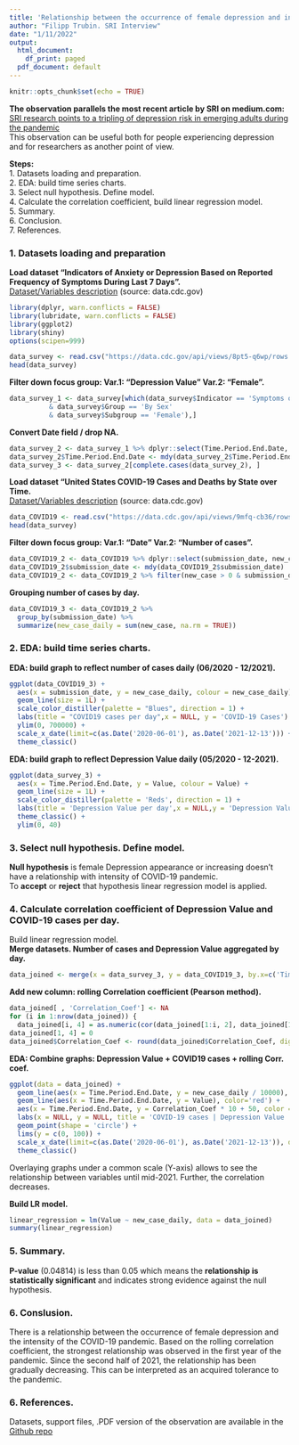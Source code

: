 ```yaml
---
title: 'Relationship between the occurrence of female depression and intensity of COVID-19 pandemic.'   
author: "Filipp Trubin. SRI Interview"   
date: "1/11/2022"   
output:
  html_document:
    df_print: paged
  pdf_document: default
---
```

```r
knitr::opts_chunk$set(echo = TRUE)
```

**The observation parallels the most recent article by SRI on medium.com:**      
[SRI research points to a tripling of depression risk in emerging adults during the pandemic](https://medium.com/dish/sri-research-points-to-a-tripling-of-depression-risk-in-emerging-adults-during-the-pandemic-c39819c00946)   
This observation can be useful both for people experiencing depression and for researchers as another point of view. 

**Steps:**  
1. Datasets loading and preparation.     
2. EDA: build time series charts.   
3. Select null hypothesis. Define model.   
4. Calculate the correlation coefficient, build linear regression model.   
5. Summary.   
6. Conclusion.   
7. References.   

### 1. Datasets loading and preparation
**Load dataset "Indicators of Anxiety or Depression Based on Reported Frequency of Symptoms During Last 7 Days".**   
[Dataset/Variables description](https://data.cdc.gov/NCHS/Indicators-of-Anxiety-or-Depression-Based-on-Repor/8pt5-q6wp) (source: data.cdc.gov)


```r
library(dplyr, warn.conflicts = FALSE)
library(lubridate, warn.conflicts = FALSE)
library(ggplot2)
library(shiny)
options(scipen=999) 

data_survey <- read.csv("https://data.cdc.gov/api/views/8pt5-q6wp/rows.csv?accessType=DOWNLOAD")
head(data_survey)
```

**Filter down focus group: Var.1: "Depression Value" Var.2: "Female".**   
```r
data_survey_1 <- data_survey[which(data_survey$Indicator == 'Symptoms of Depressive Disorder'
          & data_survey$Group == 'By Sex'
          & data_survey$Subgroup == 'Female'),]
```

**Convert Date field / drop NA.**   
```r
data_survey_2 <- data_survey_1 %>% dplyr::select(Time.Period.End.Date, Value)
data_survey_2$Time.Period.End.Date <- mdy(data_survey_2$Time.Period.End.Date)
data_survey_3 <- data_survey_2[complete.cases(data_survey_2), ]
```

**Load dataset "United States COVID-19 Cases and Deaths by State over Time.**      
[Dataset/Variables description](https://data.cdc.gov/Case-Surveillance/United-States-COVID-19-Cases-and-Deaths-by-State-o/9mfq-cb36) (source: data.cdc.gov)   
```r
data_COVID19 <- read.csv("https://data.cdc.gov/api/views/9mfq-cb36/rows.csv?accessType=DOWNLOAD")
head(data_survey)
```

**Filter down focus group: Var.1: "Date" Var.2: "Number of cases".**   
```r
data_COVID19_2 <- data_COVID19 %>% dplyr::select(submission_date, new_case)
data_COVID19_2$submission_date <- mdy(data_COVID19_2$submission_date)
data_COVID19_2 <- data_COVID19_2 %>% filter(new_case > 0 & submission_date <= as.Date('2021-12-13'))
```

**Grouping number of cases by day.** 
```r
data_COVID19_3 <- data_COVID19_2 %>%
  group_by(submission_date) %>%
  summarize(new_case_daily = sum(new_case, na.rm = TRUE))
```
### 2. EDA: build time series charts.
**EDA: build graph to reflect number of cases daily (06/2020 - 12/2021).**   
```r
ggplot(data_COVID19_3) +
  aes(x = submission_date, y = new_case_daily, colour = new_case_daily) +
  geom_line(size = 1L) +
  scale_color_distiller(palette = "Blues", direction = 1) +
  labs(title = "COVID19 cases per day",x = NULL, y = 'COVID-19 Cases') +
  ylim(0, 700000) +
  scale_x_date(limit=c(as.Date('2020-06-01'), as.Date('2021-12-13'))) +
  theme_classic()
```

**EDA: build graph to reflect Depression Value daily (05/2020 - 12-2021).**   
```r
ggplot(data_survey_3) +
  aes(x = Time.Period.End.Date, y = Value, colour = Value) +
  geom_line(size = 1L) +
  scale_color_distiller(palette = 'Reds', direction = 1) +
  labs(title = 'Depression Value per day',x = NULL,y = 'Depression Value') +
  theme_classic() +
  ylim(0, 40)
```

### 3. Select null hypothesis. Define model.   
**Null hypothesis** is female Depression appearance or increasing doesn't have a relationship with intensity of COVID-19 pandemic.   
To **accept** or **reject** that hypothesis linear regression model is applied.

### 4. Calculate correlation coefficient of Depression Value and COVID-19 cases per day.    
Build linear regression model.     
**Merge datasets. Number of cases and Depression Value aggregated by day.**   
```r
data_joined <- merge(x = data_survey_3, y = data_COVID19_3, by.x=c('Time.Period.End.Date'), by.y=c('submission_date'))
```

**Add new column: rolling Correlation coefficient (Pearson method).**   
```r
data_joined[ , 'Correlation_Coef'] <- NA
for (i in 1:nrow(data_joined)) {
  data_joined[i, 4] = as.numeric(cor(data_joined[1:i, 2], data_joined[1:i, 3]))}
data_joined[1, 4] = 0
data_joined$Correlation_Coef <- round(data_joined$Correlation_Coef, digits = 2)
```


**EDA: Combine graphs: Depression Value + COVID19 cases + rolling Corr. coef.**  
```r
ggplot(data = data_joined) +
  geom_line(aes(x = Time.Period.End.Date, y = new_case_daily / 10000), color='blue') +
  geom_line(aes(x = Time.Period.End.Date, y = Value), color='red') +
  aes(x = Time.Period.End.Date, y = Correlation_Coef * 10 + 50, color = Correlation_Coef) +
  labs(x = NULL, y = NULL, title = 'COVID-19 cases | Depression Value | Rolling Correlation coef') +
  geom_point(shape = 'circle') +
  lims(y = c(0, 100)) +
  scale_x_date(limit=c(as.Date('2020-06-01'), as.Date('2021-12-13')), date_breaks = '3 month', date_labels='%Y/%m') +
  theme_classic()
```
Overlaying graphs under a common scale (Y-axis) allows to see the relationship between variables until mid-2021. Further, the correlation decreases.   


**Build LR model.**   
```r
linear_regression = lm(Value ~ new_case_daily, data = data_joined)
summary(linear_regression)
```

### 5. Summary.    
**P-value** (0.04814) is less than 0.05 which means the **relationship is statistically significant** and indicates strong evidence against the null hypothesis.  

### 6. Conslusion.   
There is a relationship between the occurrence of female depression and the intensity of the COVID-19 pandemic. Based on the rolling correlation coefficient, the strongest relationship was observed in the first year of the pandemic. Since the second half of 2021, the relationship has been gradually decreasing. This can be interpreted as an acquired tolerance to the pandemic. 

### 6. References. 
Datasets, support files, .PDF version of the observation are available in the [Github repo](https://github.com/5filipp/SRI_interview.git)



